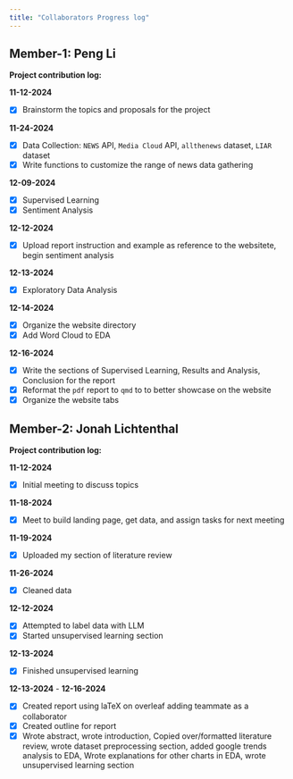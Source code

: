 ```yaml
---
title: "Collaborators Progress log"
---
```



## Member-1: Peng Li


**Project contribution log:**

**11-12-2024** 

* [x] Brainstorm the topics and proposals for the project

**11-24-2024** 

* [x] Data Collection: `NEWS` API, `Media Cloud` API, `allthenews` dataset, `LIAR` dataset
* [x] Write functions to customize the range of news data gathering

**12-09-2024**

* [x] Supervised Learning
* [x] Sentiment Analysis

**12-12-2024**

* [x] Upload report instruction and example as reference to the websitete, begin sentiment analysis

**12-13-2024**

* [x] Exploratory Data Analysis

**12-14-2024**

* [x] Organize the website directory
* [x] Add Word Cloud to EDA

**12-16-2024**

* [x] Write the sections of Supervised Learning, Results and Analysis, Conclusion for the report
* [x] Reformat the `pdf` report to `qmd` to to better showcase on the website
* [x] Organize the website tabs

## Member-2: Jonah Lichtenthal


**Project contribution log:**


**11-12-2024** 

* [x] Initial meeting to discuss topics

**11-18-2024** 

* [x] Meet to build landing page, get data, and assign tasks for next meeting

**11-19-2024** 

* [x] Uploaded my section of literature review

**11-26-2024** 

* [x] Cleaned data

**12-12-2024** 

* [x] Attempted to label data with LLM
* [x] Started unsupervised learning section

**12-13-2024** 

* [x] Finished unsupervised learning
  
**12-13-2024** -  **12-16-2024**

* [x] Created report using laTeX on overleaf adding teammate as a collaborator
* [x] Created outline for report
* [x] Wrote abstract, wrote introduction, Copied over/formatted literature review, wrote dataset preprocessing section, added google trends analysis to EDA, Wrote explanations for other charts in EDA, wrote unsupervised learning section
